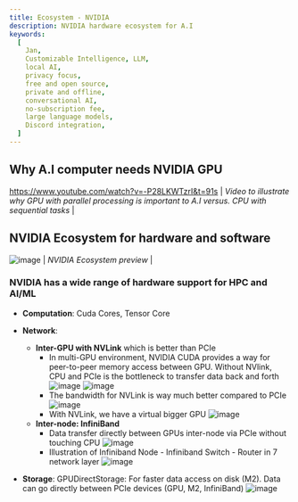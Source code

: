 ```yaml
---
title: Ecosystem - NVIDIA
description: NVIDIA hardware ecosystem for A.I
keywords:
  [
    Jan,
    Customizable Intelligence, LLM,
    local AI,
    privacy focus,
    free and open source,
    private and offline,
    conversational AI,
    no-subscription fee,
    large language models,
    Discord integration,
  ]
---
```


## Why A.I computer needs NVIDIA GPU
https://www.youtube.com/watch?v=-P28LKWTzrI&t=91s
| *Video to illustrate why GPU with parallel processing is important to A.I versus. CPU with sequential tasks* |

## NVIDIA Ecosystem for hardware and software
![image](../_assets/ecosystem-nvidia.drawio.svg)
| *NVIDIA Ecosystem preview* |

### NVIDIA has a wide range of hardware support for HPC and AI/ML
- **Computation**: Cuda Cores, Tensor Core
- **Network**:
  - **Inter-GPU with NVLink** which is better than PCIe
    - In multi-GPU environment, NVIDIA CUDA provides a way for peer-to-peer memory access between GPU. Without NVlink, CPU and PCIe is the bottleneck to transfer data back and forth
    ![image](../_assets/ecosystem-nvidia-2.png)
    ![image](../_assets/ecosystem-nvidia-3.png)
    - The bandwidth for NVLink is way much better compared to PCIe
    ![image](../_assets/ecosystem-nvidia-1.png)
    - With NVLink, we have a virtual bigger GPU
    ![image](../_assets/ecosystem-nvidia-4.png)
  - **Inter-node: InfiniBand**
    - Data transfer directly between GPUs inter-node via PCIe without touching CPU
    ![image](../_assets/ecosystem-nvidia-5.png)
    - Illustration of Infiniband Node - Infiniband Switch - Router in 7 network layer
    ![image](../_assets/ecosystem-nvidia-6.png)

- **Storage**: GPUDirectStorage: For faster data access on disk (M2). Data can go directly between PCIe devices (GPU, M2, InfiniBand)
    ![image](../_assets/ecosystem-nvidia-7.png)
